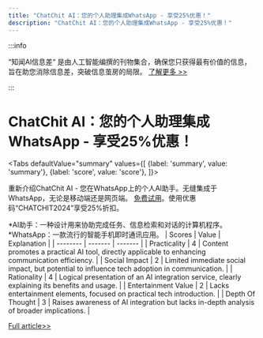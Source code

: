 ```yaml
---
title: "ChatChit AI：您的个人助理集成WhatsApp - 享受25%优惠！"
description: "ChatChit AI：您的个人助理集成WhatsApp - 享受25%优惠！"
---
```



:::info

“知闻AI信息差“ 是由人工智能编撰的刊物集合，确保您只获得最有价值的信息，旨在助您消除信息差，突破信息茧房的局限。  [了解更多 >>](/)

:::

# ChatChit AI：您的个人助理集成WhatsApp - 享受25%优惠！


<Tabs
	defaultValue="summary"
	values={[
	{label: 'summary', value: 'summary'},
	{label: 'score', value: 'score'},
]}>
<TabItem value="summary">


重新介绍ChatChit AI - 您在WhatsApp上的个人AI助手。无缝集成于WhatsApp，无论是移动端还是网页端。
[免费试用](http://chatchit.ai)。使用优惠码“CHATCHIT2024”享受25%折扣。

*AI助手：一种设计用来协助完成任务、信息检索和对话的计算机程序。
*WhatsApp：一款流行的智能手机即时通讯应用。
</TabItem>
<TabItem value="score">
	| Scores     | Value   | Explanation |
	| -------- | ------- | ------- |
	| Practicality  | 4    | Content promotes a practical AI tool, directly applicable to enhancing communication efficiency.    |
	| Social Impact | 2     | Limited immediate social impact, but potential to influence tech adoption in communication.    |
	| Rationality    | 4    | Logical presentation of an AI integration service, clearly explaining its benefits and usage.    |
	| Entertainment Value    | 2    | Lacks entertainment elements, focused on practical tech introduction.    |
	| Depth Of Thought    | 3    | Raises awareness of AI integration but lacks in-depth analysis of broader implications.    |
</TabItem>
</Tabs>

[Full article>>](https://x.com/mhdfaran/status/1799035364444926288)
